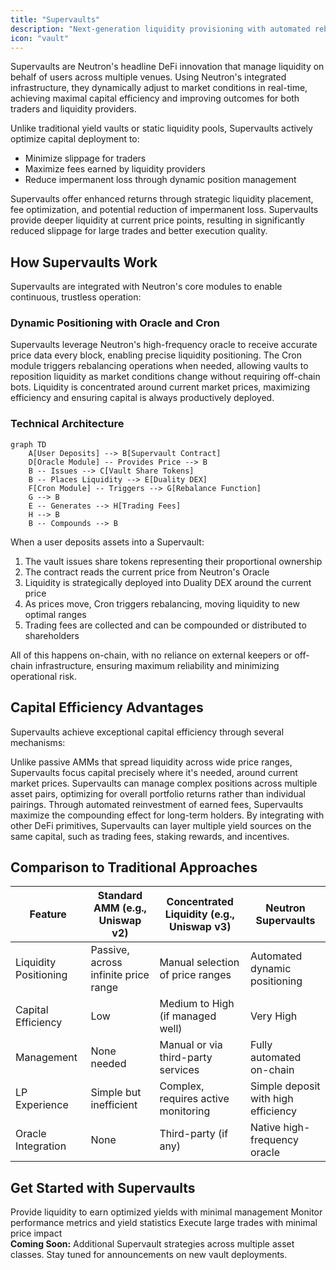 ```yaml
---
title: "Supervaults"
description: "Next-generation liquidity provisioning with automated rebalancing and capital-efficient yield strategies"
icon: "vault"
---
```


Supervaults are Neutron's headline DeFi innovation that manage liquidity on behalf of users across multiple venues. Using Neutron's integrated infrastructure, they dynamically adjust to market conditions in real-time, achieving maximal capital efficiency and improving outcomes for both traders and liquidity providers.

Unlike traditional yield vaults or static liquidity pools, Supervaults actively optimize capital deployment to:

- Minimize slippage for traders
- Maximize fees earned by liquidity providers
- Reduce impermanent loss through dynamic position management

<CardGroup cols={2}>
  <Card title="For Liquidity Providers" icon="coins" iconType="duotone">
    Supervaults offer enhanced returns through strategic liquidity placement, fee optimization, and potential reduction of impermanent loss.
  </Card>
  
  <Card title="For Traders" icon="chart-line" iconType="duotone">
    Supervaults provide deeper liquidity at current price points, resulting in significantly reduced slippage for large trades and better execution quality.
  </Card>
</CardGroup>

## How Supervaults Work

Supervaults are integrated with Neutron's core modules to enable continuous, trustless operation:

### Dynamic Positioning with Oracle and Cron

<CardGroup cols={3}>
  <Card title="Oracle Integration" icon="globe" iconType="duotone">
    Supervaults leverage Neutron's high-frequency oracle to receive accurate price data every block, enabling precise liquidity positioning.
  </Card>
  
  <Card title="Automated Rebalancing" icon="clock" iconType="duotone">
    The Cron module triggers rebalancing operations when needed, allowing vaults to reposition liquidity as market conditions change without requiring off-chain bots.
  </Card>
  
  <Card title="Capital Deployment" icon="money-bill-transfer" iconType="duotone">
    Liquidity is concentrated around current market prices, maximizing efficiency and ensuring capital is always productively deployed.
  </Card>
</CardGroup>

### Technical Architecture

```mermaid
graph TD
    A[User Deposits] --> B[Supervault Contract]
    D[Oracle Module] -- Provides Price --> B
    B -- Issues --> C[Vault Share Tokens]
    B -- Places Liquidity --> E[Duality DEX]
    F[Cron Module] -- Triggers --> G[Rebalance Function]
    G --> B
    E -- Generates --> H[Trading Fees]
    H --> B
    B -- Compounds --> B
```


When a user deposits assets into a Supervault:

1. The vault issues share tokens representing their proportional ownership
2. The contract reads the current price from Neutron's Oracle
3. Liquidity is strategically deployed into Duality DEX around the current price
4. As prices move, Cron triggers rebalancing, moving liquidity to new optimal ranges
5. Trading fees are collected and can be compounded or distributed to shareholders

All of this happens on-chain, with no reliance on external keepers or off-chain infrastructure, ensuring maximum reliability and minimizing operational risk.

## Capital Efficiency Advantages

Supervaults achieve exceptional capital efficiency through several mechanisms:

<CardGroup cols={2}>
  <Card title="Concentrated Liquidity" icon="layer-group" iconType="duotone">
    Unlike passive AMMs that spread liquidity across wide price ranges, Supervaults focus capital precisely where it's needed, around current market prices.
  </Card>
  
  <Card title="Multi-Asset Strategies" icon="chart-pie" iconType="duotone">
    Supervaults can manage complex positions across multiple asset pairs, optimizing for overall portfolio returns rather than individual pairings.
  </Card>
  
  <Card title="Yield Compounding" icon="arrow-trend-up" iconType="duotone">
    Through automated reinvestment of earned fees, Supervaults maximize the compounding effect for long-term holders.
  </Card>
  
  <Card title="Multi-Layer Yield" icon="database" iconType="duotone">
    By integrating with other DeFi primitives, Supervaults can layer multiple yield sources on the same capital, such as trading fees, staking rewards, and incentives.
  </Card>
</CardGroup>

## Comparison to Traditional Approaches

<div className="overflow-x-auto my-8">
  <table className="min-w-full border border-gray-300 dark:border-gray-700">
    <thead>
      <tr className="bg-gray-100 dark:bg-gray-800">
        <th className="p-3 text-left">Feature</th>
        <th className="p-3 text-left">Standard AMM (e.g., Uniswap v2)</th>
        <th className="p-3 text-left">Concentrated Liquidity (e.g., Uniswap v3)</th>
        <th className="p-3 text-left">Neutron Supervaults</th>
      </tr>
    </thead>
    <tbody>
      <tr className="border-t border-gray-300 dark:border-gray-700">
        <td className="p-3 font-medium">Liquidity Positioning</td>
        <td className="p-3">Passive, across infinite price range</td>
        <td className="p-3">Manual selection of price ranges</td>
        <td className="p-3">Automated dynamic positioning</td>
      </tr>
      <tr className="border-t border-gray-300 dark:border-gray-700 bg-gray-50 dark:bg-gray-900">
        <td className="p-3 font-medium">Capital Efficiency</td>
        <td className="p-3">Low</td>
        <td className="p-3">Medium to High (if managed well)</td>
        <td className="p-3">Very High</td>
      </tr>
      <tr className="border-t border-gray-300 dark:border-gray-700">
        <td className="p-3 font-medium">Management</td>
        <td className="p-3">None needed</td>
        <td className="p-3">Manual or via third-party services</td>
        <td className="p-3">Fully automated on-chain</td>
      </tr>
      <tr className="border-t border-gray-300 dark:border-gray-700 bg-gray-50 dark:bg-gray-900">
        <td className="p-3 font-medium">LP Experience</td>
        <td className="p-3">Simple but inefficient</td>
        <td className="p-3">Complex, requires active monitoring</td>
        <td className="p-3">Simple deposit with high efficiency</td>
      </tr>
      <tr className="border-t border-gray-300 dark:border-gray-700">
        <td className="p-3 font-medium">Oracle Integration</td>
        <td className="p-3">None</td>
        <td className="p-3">Third-party (if any)</td>
        <td className="p-3">Native high-frequency oracle</td>
      </tr>
    </tbody>
  </table>
</div>

## Get Started with Supervaults

<CardGroup cols={3}>
  <Card title="Deposit Assets" icon="wallet" iconType="duotone">
    Provide liquidity to earn optimized yields with minimal management
  </Card>
  
  <Card title="View Analytics" icon="chart-column" iconType="duotone">
    Monitor performance metrics and yield statistics
  </Card>
  
  <Card title="Trade with Low Slippage" icon="bolt" iconType="duotone">
    Execute large trades with minimal price impact
  </Card>
</CardGroup>

<div className="p-4 border-l-4 border-primary bg-primary/5 rounded my-6">
  <strong>Coming Soon:</strong> Additional Supervault strategies across multiple asset classes. Stay tuned for announcements on new vault deployments.
</div> 